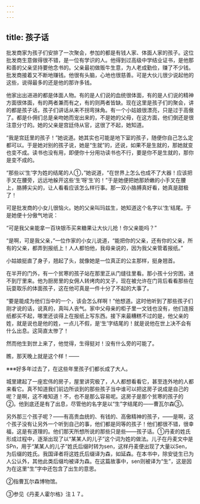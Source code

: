 ```yaml
---
---
---
```

title: 孩子话
---




批发商家为孩子们安排了一次聚会，参加的都是有钱人家、体面人家的孩子。这位批发商生意做得很不错，是一位有学识的人。他得到过高级中学结业证书，是他那和善的父亲坚持要他念书的。父亲最初做贩牛生意，为人老成勤俭，赚了不少钱。批发商接着又不断地赚钱。他很有头脑，心地也很慈善。可是大伙儿很少说起他的这些，说得最多的还是他的那许多钱。

他家出出进进的都是体面人物。有的是人们说的血统很体面，有的是人们说的精神方面很体面，有的两者兼而有之，有的则两者皆缺。现在这里是孩子们的聚会，讲的都是孩子话，孩子们讲话从来不拐弯抹角。有一个小姑娘很漂亮，只是过于高傲了。都是仆佣们总是亲吻她而宠出来的，不是她的父母，在这方面，他们倒还是很注意分寸的。她的父亲是宫廷侍从官，这很了不起，她知道。

“我是宫廷里的孩子！”她说道。她其实也可能是地下室的孩子，随便你自己怎么定都可以。于是她对别的孩子说，她是“生就”的，还说，如果不是生就的，那她就变也变不成。读书也没有用，即便你十分用功读书也不行，要是你不是生就的，那你是变不成的。

“那些以‘生’字为姓的结尾的人①，”她说道，“在世界上怎么也成不了大器！应该把手叉在腰旁，远远地躲开这些‘生’呀‘生’的！”于是她便把她那娇嫩的小手叉在腰上，胳膊尖尖的，让人看看应该怎么样行事。那一双小胳膊真好看，她真是甜极了！

可是批发商的小女儿很恼火。她的父亲叫玛兹生，她知道这个名字以‘生’结尾。于是她便十分傲气地说：

“可是我父亲能拿一百块银币买来糖果让大伙儿抢！你父亲能吗？”

“是啊，可是我父亲，”一位作家的小女儿说道，“能把你的父亲，还有你的父亲，所有的父亲，都弄到报纸上！人人都怕他，我母亲说的，因为我父亲管着报纸。”

小姑娘挺直了身子，翘起了头，就像她是一位真正的公主那样，挺身翘首。

在半开的门外，有一个贫寒的孩子站在那里正从门缝往里看。那小孩十分穷困，进不到厅里来。他为厨房里的女佣人转烤肉的叉子，现在被允许在门背后看看那些在玩耍取乐的体面孩子，这在他可真是一件十分了不起的大事了。

“要是能成为他们当中的一个，该会怎么样啊！”他想道。这时他听到了那些孩子们刚才说的话，说真的，真叫人丧气。家中父母亲的柜子里一文钱也没有，他们连报纸都买不起，哪里还谈得上在报纸上写东西。接下来最糟糕不过的是，他父亲的姓，就是说也是他的姓，一点儿不假，是‘生’字结尾的！就是说他在世上决不会有什么出息。这简直太惨了！

然而他生到世上来了，他觉得，生得挺对！没有什么旁的可能了。

瞧，那天晚上就是这个样！——

※※※好多年过去了，在这些年里孩子们都长成了大人。

城里建起了一座宏伟的房子，屋里讲究极了，人人都想看看它，甚至连外地的人都来看它。真不知道我们前边所谈到的那些孩子当中谁可以把这房子说成是自己的呢？是啊，这不难知道！不，也不是那么容易呢。这房子是那个贫寒的孩子的②。他到底还是有了出息，尽管他的名字是以“生”字结尾的——曹瓦尔森③。

另外那三个孩子呢？——有高贵血统的、有钱的、高傲精神的孩子，——是啊，这个孩子没有让另外一个听到自己的事，他们都是同等的孩子！他们都很不错，很幸福，这是有道理的。他们那天所想所说的那些只是些——孩子话。①丹麦的姓氏形成过程中，逐渐出现了以“某某人的儿子”这个词为姓的做法。儿子在丹麦文中是SPn，用于“某某人的儿子”姓氏后缀时转为sen，这样丹麦便出现了大量以Sen，为后缀的姓氏。我国译者将这姓氏后缀译为森，如延森。在本书中，除安徒生已为人公认外，其他此类后缀均被译为森。在这篇故事中，sen则被译为“生”，这是因为在这里“生”字中还包含了出生的意思。

②指曹瓦尔森博物馆。

③参见《丹麦人霍尔格》注１７。
